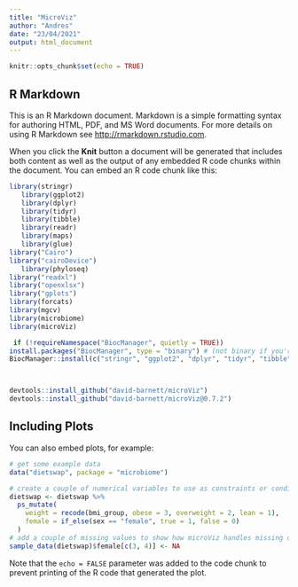 ```yaml
---
title: "MicroViz"
author: "Andres"
date: "23/04/2021"
output: html_document
---
```


```r
knitr::opts_chunk$set(echo = TRUE)
```

## R Markdown

This is an R Markdown document. Markdown is a simple formatting syntax for authoring HTML, PDF, and MS Word documents. For more details on using R Markdown see <http://rmarkdown.rstudio.com>.

When you click the **Knit** button a document will be generated that includes both content as well as the output of any embedded R code chunks within the document. You can embed an R code chunk like this:

```r
library(stringr)
   library(ggplot2)
   library(dplyr)
   library(tidyr)
   library(tibble)
   library(readr)
   library(maps)
   library(glue)
library("Cairo")
library("cairoDevice")
   library(phyloseq)
library("readxl")
library("openxlsx")
library("gplots")
library(forcats)
library(mgcv)
library(microbiome)
library(microViz)

 if (!requireNamespace("BiocManager", quietly = TRUE))
install.packages("BiocManager", type = "binary") # (not binary if you're on linux)
BiocManager::install(c("stringr", "ggplot2", "dplyr", "tidyr", "tibble", "readr", "maps", "glue", "phyloseq", "readxl", "openxlsx", "gplots","forcats", "mgcv", "microbiome" ))



devtools::install_github("david-barnett/microViz")
devtools::install_github("david-barnett/microViz@0.7.2")
```


## Including Plots

You can also embed plots, for example:

```r
# get some example data
data("dietswap", package = "microbiome")

# create a couple of numerical variables to use as constraints or conditions
dietswap <- dietswap %>%
  ps_mutate(
    weight = recode(bmi_group, obese = 3, overweight = 2, lean = 1),
    female = if_else(sex == "female", true = 1, false = 0)
  )
# add a couple of missing values to show how microViz handles missing data
sample_data(dietswap)$female[c(3, 4)] <- NA

```

Note that the `echo = FALSE` parameter was added to the code chunk to prevent printing of the R code that generated the plot.
